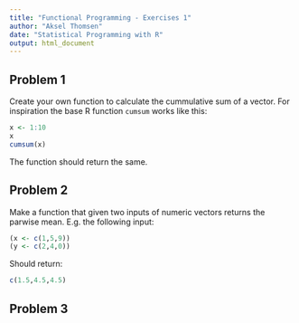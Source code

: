 ```yaml
---
title: "Functional Programming - Exercises 1"
author: "Aksel Thomsen"
date: "Statistical Programming with R"
output: html_document
---
```


## Problem 1

Create your own function to calculate the cummulative sum of a vector.
For inspiration the base R function `cumsum` works like this:

```r
x <- 1:10
x
cumsum(x)
```

The function should return the same.

## Problem 2

Make a function that given two inputs of numeric vectors returns the parwise mean.
E.g. the following input:

```r
(x <- c(1,5,9))
(y <- c(2,4,0))
```

Should return:

```r
c(1.5,4.5,4.5)
```

## Problem 3